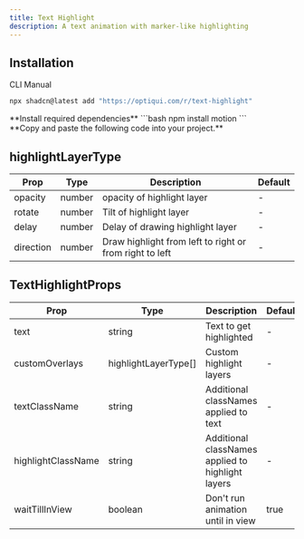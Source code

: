 ```yaml
---
title: Text Highlight
description: A text animation with marker-like highlighting
---
```


<ComponentPreview name="text-highlight-example" className="not-prose" />

## Installation

<Tabs defaultValue="cli">

<TabsList>
  <TabsTrigger value="cli">CLI</TabsTrigger>
  <TabsTrigger value="manual">Manual</TabsTrigger>
</TabsList>
<TabsContent value="cli">

```bash
npx shadcn@latest add "https://optiqui.com/r/text-highlight"
```

</TabsContent>
<TabsContent value="manual" className="mt-8">

<Stepper>
<div>
 **Install required dependencies**
 ```bash
npm install motion
 ```
</div>
<div>
**Copy and paste the following code into your project.**
<ComponentSource name="text-highlight" />
</div>
</Stepper>
</TabsContent>
</Tabs>

## highlightLayerType

<div className="table-wrapper">
  <table>
    <thead>
      <tr>
        <th>Prop</th>
        <th>Type</th>
        <th>Description</th>
        <th>Default</th>
      </tr>
    </thead>
    <tbody>
      <tr>
        <td>opacity</td>
        <td>number</td>
        <td>opacity of highlight layer</td>
        <td>-</td>
      </tr>
      <tr>
        <td>rotate</td>
        <td>number</td>
        <td>Tilt of highlight layer</td>
        <td>-</td>
      </tr>
      <tr>
        <td>delay</td>
        <td>number</td>
        <td>Delay of drawing highlight layer</td>
        <td>-</td>
      </tr>
      <tr>
        <td>direction</td>
        <td>number</td>
        <td>Draw highlight from left to right or from right to left</td>
        <td>-</td>
      </tr>
    </tbody>
  </table>
</div>

## TextHighlightProps

<div className="table-wrapper">
  <table>
    <thead>
      <tr>
        <th>Prop</th>
        <th>Type</th>
        <th>Description</th>
        <th>Default</th>
      </tr>
    </thead>
    <tbody>
      <tr>
        <td>text</td>
        <td>string</td>
        <td>Text to get highlighted</td>
        <td>-</td>
      </tr>
      <tr>
        <td>customOverlays</td>
        <td>highlightLayerType[]</td>
        <td>Custom highlight layers</td>
        <td>-</td>
      </tr>
      <tr>
        <td>textClassName</td>
        <td>string</td>
        <td>Additional classNames applied to text</td>
        <td>-</td>
      </tr>
      <tr>
        <td>highlightClassName</td>
        <td>string</td>
        <td>Additional classNames applied to highlight layers</td>
        <td>-</td>
      </tr>
      <tr>
        <td>waitTillInView</td>
        <td>boolean</td>
        <td>Don't run animation until in view</td>
        <td>true</td>
      </tr>
    </tbody>
  </table>
</div>
